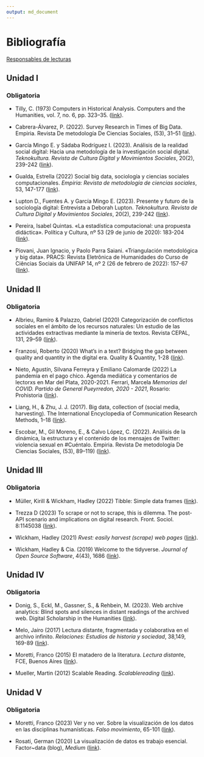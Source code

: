 ```yaml
---
output: md_document
---
```


# Bibliografía

[Responsables de lecturas](https://docs.google.com/spreadsheets/d/1daRYQMJXmObIAJEE3GKJkB89YuvCS28P4jiMcUdkSIU/edit?usp=sharing "Formulario")

## Unidad I

### Obligatoria

-   Tilly, C. (1973) Computers in Historical Analysis. Computers and the Humanities, vol. 7, no. 6,  pp. 323–35.  ([link](https://sci-hub.se/https://www.jstor.org/stable/30199589 "Computers in Historical Analysis")).

-   Cabrera-Álvarez, P. (2022). Survey Research in Times of Big Data. Empiria. Revista De metodología De Ciencias Sociales, (53), 31–51 ([link](https://revistas.uned.es/index.php/empiria/article/view/32611/24822 "Survey Research in Times of Big Data")).

-   García Mingo E. y Sádaba Rodríguez I. (2023). Análisis de la realidad social digital: Hacia una metodología de la investigación social digital. *Teknokultura. Revista de Cultura Digital y Movimientos Sociales*, 20(2), 239-242 ([link](https://revistas.ucm.es/index.php/TEKN/article/view/88460/4564456566089 "Análisis de la realidad social digital: Hacia una metodología de la investigación social digital")).

-   Gualda, Estrella (2022) Social big data, sociología y ciencias sociales computacionales. *Empiria: Revista de metodología de ciencias sociales*, 53, 147-177  ([link](https://revistas.uned.es/index.php/empiria/article/view/32631/24825 "Social big data, sociología y ciencias sociales computacionales")).

-   Lupton D., Fuentes A. y García Mingo E. (2023). Presente y futuro de la sociología digital: Entrevista a Deborah Lupton. *Teknokultura. Revista de Cultura Digital y Movimientos Sociales*, 20(2), 239-242 ([link](https://revistas.ucm.es/index.php/TEKN/article/view/87181/4564456566105 "Presente y futuro de la sociología digital: Entrevista a Deborah Lupton")).

- Pereira, Isabel Quintas. «La estadística computacional: una propuesta didáctica». Política y Cultura, nº 53 (29 de junio de 2020): 183-204 ([link](https://www.redalyc.org/journal/267/26763954009/html/ "La estadística computacional")).

-   Piovani, Juan Ignacio, y Paolo Parra Saiani. «Triangulación metodológica y big data». PRACS: Revista Eletrônica de Humanidades do Curso de Ciências Sociais da UNIFAP 14, nº 2 (26 de febrero de 2022): 157-67  ([link](https://github.com/agusnieto77/Sem-UBA/raw/master/bibliograf%C3%ADa/Piovani_Parra.pdf "Triangulación metodológica y big data")).

## Unidad II

### Obligatoria

-   Albrieu, Ramiro & Palazzo, Gabriel (2020) Categorización de conflictos sociales en el ámbito de los recursos naturales: Un estudio de las actividades extractivas mediante la minería de textos. Revista CEPAL, 131, 29--59 ([link](https://repositorio.cepal.org/bitstream/handle/11362/45952/RVE131_Albrieu.pdf?sequence=1&isAllowed=y "Categorización de conflictos sociales en el ámbito de los recursos naturales")).

-   Franzosi, Roberto (2020) What's in a text? Bridging the gap between quality and quantity in the digital era. Quality & Quantity, 1-28 ([link](https://sci-hub.se/https://doi.org/10.1007/s11135-020-01067-6 "What's in a text?")).

-   Nieto, Agustín, Silvana Ferreyra y Emiliano Calomarde (2022) La pandemia en el pago chico. Agenda mediática y comentarios de lectorxs en Mar del Plata, 2020-2021. Ferrari, Marcela *Memorias del COVID. Partido de General Pueyrredon, 2020 - 2021*, Rosario: Prohistoria ([link](https://www.academia.edu/77606214/TIEMPOS_DE_PANDEMIA "La pandemia en el pago chico")).

-   Liang, H., & Zhu, J. J. (2017). Big data, collection of (social media, harvesting). The International Encyclopedia of Communication Research Methods, 1--18 ([link](https://sci-hub.se/https://doi.org/10.1002/9781118901731.iecrm0015 "Big data, collection of (social media, harvesting)")).

-   Escobar, M., Gil Moreno, E., & Calvo López, C. (2022). Análisis de la dinámica, la estructura y el contenido de los mensajes de Twitter: violencia sexual en #Cuéntalo. Empiria. Revista De metodología De Ciencias Sociales, (53), 89–119) ([link](https://revistas.uned.es/index.php/empiria/article/view/32614/25534 "Análisis de la dinámica, la estructura y el contenido de los mensajes de Twitter")).

## Unidad III

### Obligatoria

-   Müller, Kirill & Wickham, Hadley (2022) Tibble: Simple data frames ([link](https://cran.r-project.org/web/packages/tibble/tibble.pdf "Tibble")).

- Trezza D (2023) To scrape or not to scrape, this is dilemma. The post-API scenario and implications on digital research. Front. Sociol. 8:1145038 ([link](https://www.frontiersin.org/articles/10.3389/fsoc.2023.1145038/full "To scrape or not to scrape")).

-   Wickham, Hadley (2021) *Rvest: easily harvest (scrape) web pages* ([link](https://cran.r-project.org/web/packages/rvest/rvest.pdf "easily harvest (scrape) web pages")).

-   Wickham, Hadley & Cia. (2019) Welcome to the tidyverse. *Journal of Open Source Software*, 4(43), 1686 ([link](https://doi.org/10.21105/joss.01686 "Welcome to the tidyverse")).

## Unidad IV

### Obligatoria

-   Donig, S., Eckl, M., Gassner, S., & Rehbein, M. (2023). Web archive analytics: Blind spots and silences in distant readings of the archived web. Digital Scholarship in the Humanities ([link](https://doi.org/10.1093/llc/fqad014 "Web archive analytics")).

-   Melo, Jairo (2017) Lectura distante, fragmentada y colaborativa en el archivo infinito. *Relaciones: Estudios de historia y sociedad*, 38,149, 169-89 ([link](https://www.scielo.org.mx/pdf/rz/v38n149/2448-7554-rz-38-149-00169.pdf "Lectura distante, fragmentada y colaborativa en el archivo infinito")).

-   Moretti, Franco (2015) El matadero de la literatura. *Lectura distant*e, FCE, Buenos Aires ([link](https://github.com/agusnieto77/Sem-UBA/raw/master/bibliograf%C3%ADa/Moretti%20-%20El%20matadero%20de%20la%20literatura%20III.pdf "El matadero de la literatura")).

-   Mueller, Martin (2012) Scalable Reading. *Scalablereading* ([link](https://scalablereading.northwestern.edu/?page_id=22 "Scalable Reading")).

## Unidad V

### Obligatoria

-   Moretti, Franco (2023) Ver y no ver. Sobre la visualización de los datos en las disciplinas humanísticas. *Falso movimiento*, 65-101
([link](https://doi.org/10.51829/Drassana.28.650 "Ver y no ver")).

-   Rosati, German (2020) La visualización de datos es trabajo esencial. Factor\~data (blog), *Medium* ([link](https://medium.com/factor-data/la-visualizaci%C3%B3n-de-datos-es-trabajo-esencial-ea7acc20b5d3 "La visualización de datos es trabajo esencial")).


